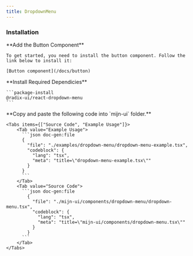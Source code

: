 ```yaml
---
title: DropdownMenu
---
```



<ComponentPreview>
<DropdownMenuExample />
</ComponentPreview>


### Installation

<Steps>
  <Step>
     **Add the Button Component**

    To get started, you need to install the button component. Follow the link below to install it:
    
    [Button component](/docs/button)
  </Step>
  <Step>
    **Install Required Dependicies**

    ```package-install
    @radix-ui/react-dropdown-menu
    ```
  </Step>
  <Step>
    **Copy and paste the following code into  `mijn-ui` folder.**

    <Tabs items={["Source Code", "Example Usage"]}>
        <Tab value="Example Usage">
          ```json doc-gen:file
          {
            "file": "./examples/dropdown-menu/dropdown-menu-example.tsx",
            "codeblock": {
              "lang": "tsx",
              "meta": "title=\"dropdown-menu-example.tsx\""
            }
          }
          ```
        </Tab>
        <Tab value="Source Code">
          ```json doc-gen:file
            {
              "file": "./mijn-ui/components/dropdown-menu/dropdown-menu.tsx",
              "codeblock": {
                "lang": "tsx",
                "meta": "title=\"mijn-ui/components/dropdown-menu.tsx\""
              }
            }
          ```
        </Tab>
    </Tabs>
  </Step>
</Steps>